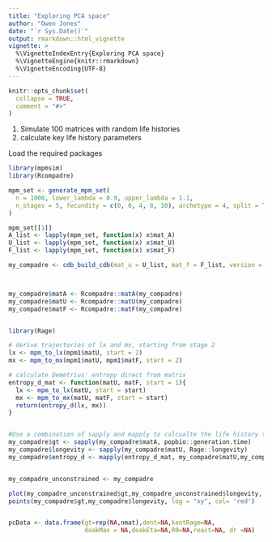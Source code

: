 ```yaml
---
title: "Exploring PCA space"
author: "Owen Jones"
date: "`r Sys.Date()`"
output: rmarkdown::html_vignette
vignette: >
  %\VignetteIndexEntry{Exploring PCA space}
  %\VignetteEngine{knitr::rmarkdown}
  %\VignetteEncoding{UTF-8}
---
```


```r
knitr::opts_chunk$set(
  collapse = TRUE,
  comment = "#>"
)

```

1. Simulate 100 matrices with random life histories
2. calculate key life history parameters

Load the required packages
```r
library(mpmsim)
library(Rcompadre)
```


```r
mpm_set <- generate_mpm_set(
  n = 1000, lower_lambda = 0.9, upper_lambda = 1.1,
  n_stages = 5, fecundity = c(0, 0, 4, 8, 10), archetype = 4, split = TRUE
)

mpm_set[[1]]
A_list <- lapply(mpm_set, function(x) x$mat_A)
U_list <- lapply(mpm_set, function(x) x$mat_U)
F_list <- lapply(mpm_set, function(x) x$mat_F)

my_compadre <- cdb_build_cdb(mat_u = U_list, mat_f = F_list, version = "testrun", metadata = data.frame(ID = 1:length(U_list)))



my_compadre$matA <- Rcompadre::matA(my_compadre)
my_compadre$matU <- Rcompadre::matU(my_compadre)
my_compadre$matF <- Rcompadre::matF(my_compadre)


library(Rage)

# derive trajectories of lx and mx, starting from stage 2
lx <- mpm_to_lx(mpm1$matU, start = 2)
mx <- mpm_to_mx(mpm1$matU, mpm1$matF, start = 2)

# calculate Demetrius' entropy direct from matrix
entropy_d_mat <- function(matU, matF, start = 1){
  lx <- mpm_to_lx(matU, start = start)
  mx <- mpm_to_mx(matU, matF, start = start)
  return(entropy_d(lx, mx))
}


#Use a combination of sapply and mapply to calcualte the life history traits for each matrix.
my_compadre$gt <- sapply(my_compadre$matA, popbio::generation.time)
my_compadre$longevity <- sapply(my_compadre$matU, Rage::longevity)
my_compadre$entropy_d <- mapply(entropy_d_mat, my_compadre$matU,my_compadre$matF)


my_compadre_unconstrained <- my_compadre

plot(my_compadre_unconstrained$gt,my_compadre_unconstrained$longevity, log = "xy", xlim = c(2,2100),ylim = c(2,1100))
points(my_compadre$gt,my_compadre$longevity, log = "xy", col= 'red')


pcData <- data.frame(gt=rep(NA,nmat),dent=NA,kentRage=NA,
                     doakMax = NA,doakEta=NA,R0=NA,react=NA, dr =NA)

```

